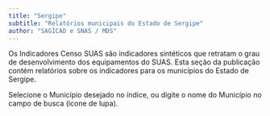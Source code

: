 ```yaml
---
title: "Sergipe"
subtitle: "Relatórios municipais do Estado de Sergipe"
author: "SAGICAD e SNAS / MDS"
---
```


Os Indicadores Censo SUAS são indicadores sintéticos que retratam o grau de desenvolvimento dos equipamentos do SUAS. Esta seção da publicação contém relatórios sobre os indicadores para os municípios do Estado de Sergipe.

Selecione o Município desejado no índice, ou digite o nome do Município no campo de busca (ícone de lupa).

